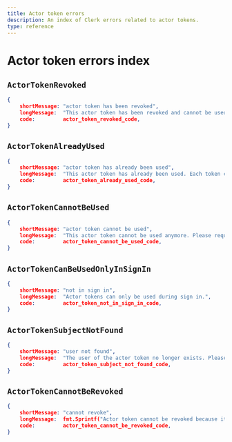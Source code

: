 ```yaml
---
title: Actor token errors
description: An index of Clerk errors related to actor tokens.
type: reference
---
```


# Actor token errors index

## `ActorTokenRevoked`

```json
{
    shortMessage: "actor token has been revoked",
    longMessage:  "This actor token has been revoked and cannot be used anymore.",
    code:         actor_token_revoked_code,
}
```

## `ActorTokenAlreadyUsed`

```json
{
    shortMessage: "actor token has already been used",
    longMessage:  "This actor token has already been used. Each token can only be used once.",
    code:         actor_token_already_used_code,
}
```

## `ActorTokenCannotBeUsed`

```json
{
    shortMessage: "actor token cannot be used",
    longMessage:  "This actor token cannot be used anymore. Please request a new one.",
    code:         actor_token_cannot_be_used_code,
}
```

## `ActorTokenCanBeUsedOnlyInSignIn`

```json
{
    shortMessage: "not in sign in",
    longMessage:  "Actor tokens can only be used during sign in.",
    code:         actor_token_not_in_sign_in_code,
}
```

## `ActorTokenSubjectNotFound`

```json
{
    shortMessage: "user not found",
    longMessage:  "The user of the actor token no longer exists. Please request a new one.",
    code:         actor_token_subject_not_found_code,
}
```

## `ActorTokenCannotBeRevoked`

```json
{
    shortMessage: "cannot revoke",
    longMessage:  fmt.Sprintf("Actor token cannot be revoked because its status is %s. Only pending tokens can be revoked.", status),
    code:         actor_token_cannot_be_revoked_code,
}
```
